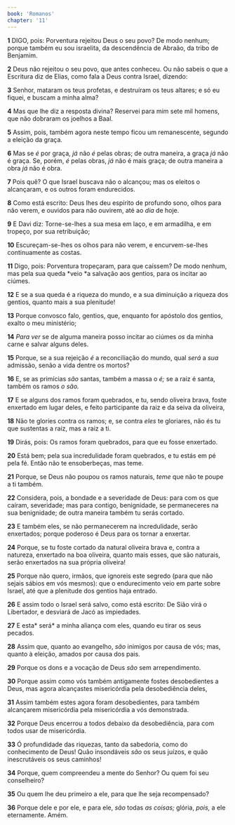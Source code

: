 ```yaml
---
book: 'Romanos'
chapter: '11'
---
```


**1** DIGO, pois: Porventura rejeitou Deus o seu povo? De modo nenhum; porque também eu sou israelita, da descendência de Abraão, da tribo de Benjamim.

**2** Deus não rejeitou o seu povo, que antes conheceu. Ou não sabeis o que a Escritura diz de Elias, como fala a Deus contra Israel, dizendo:

**3** Senhor, mataram os teus profetas, e destruíram os teus altares; e só eu fiquei, e buscam a minha alma?

**4** Mas que lhe diz a resposta divina? Reservei para mim sete mil homens, que não dobraram os joelhos a Baal.

**5** Assim, pois, também agora neste tempo ficou um remanescente, segundo a eleição da graça.

**6** Mas se _é_ por graça, _já_ não _é_ pelas obras; de outra maneira, a graça _já_ não é graça. Se, porém, _é_ pelas obras, _já_ não é mais graça; de outra maneira a obra _já_ não é obra.

**7** Pois quê? O que Israel buscava não o alcançou; mas os eleitos o alcançaram, e os outros foram endurecidos.

**8** Como está escrito: Deus lhes deu espírito de profundo sono, olhos para não verem, e ouvidos para não ouvirem, até ao _dia_ de hoje.

**9** E Davi diz: Torne-se-lhes a sua mesa em laço, e em armadilha, e em tropeço, por sua retribuição;

**10** Escureçam-se-lhes os olhos para não verem, e encurvem-se-lhes continuamente as costas.

**11** Digo, pois: Porventura tropeçaram, para que caíssem? De modo nenhum, mas pela sua queda *veio *a salvação aos gentios, para os incitar ao ciúmes.

**12** E se a sua queda é a riqueza do mundo, e a sua diminuição a riqueza dos gentios, quanto mais a sua plenitude!

**13** Porque convosco falo, gentios, que, enquanto for apóstolo dos gentios, exalto o meu ministério;

**14** _Para ver_ se de alguma maneira posso incitar ao ciúmes _os_ da minha carne e salvar alguns deles.

**15** Porque, se a sua rejeição _é_ a reconciliação do mundo, qual _será_ a _sua_ admissão, senão a vida dentre os mortos?

**16** E, se as primícias _são_ santas, também a massa o _é;_ se a raiz é santa, também os ramos _o são._

**17** E se alguns dos ramos foram quebrados, e tu, sendo oliveira brava, foste enxertado em lugar deles, e feito participante da raiz e da seiva da oliveira,

**18** Não te glories contra os ramos; e, se contra _eles_ te gloriares, não és tu que sustentas a raiz, mas a raiz a ti.

**19** Dirás, pois: Os ramos foram quebrados, para que eu fosse enxertado.

**20** Está bem; pela sua incredulidade foram quebrados, e tu estás em pé pela fé. Então não te ensoberbeças, mas teme.

**21** Porque, se Deus não poupou os ramos naturais, _teme_ que não te poupe a ti também.

**22** Considera, pois, a bondade e a severidade de Deus: para com os que caíram, severidade; mas para contigo, benignidade, se permaneceres na sua benignidade; de outra maneira também tu serás cortado.

**23** E também eles, se não permanecerem na incredulidade, serão enxertados; porque poderoso é Deus para os tornar a enxertar.

**24** Porque, se tu foste cortado da natural oliveira brava e, contra a natureza, enxertado na boa oliveira, quanto mais esses, que são naturais, serão enxertados na sua própria oliveira!

**25** Porque não quero, irmãos, que ignoreis este segredo (para que não sejais sábios em vós mesmos): que o endurecimento veio em parte sobre Israel, até que a plenitude dos gentios haja entrado.

**26** E assim todo o Israel será salvo, como está escrito: De Sião virá o Libertador, e desviará de Jacó as impiedades.

**27** E esta* será* a minha aliança com eles, quando eu tirar os seus pecados.

**28** Assim que, quanto ao evangelho, _são_ inimigos por causa de vós; mas, quanto à eleição, amados por causa dos pais.

**29** Porque os dons e a vocação de Deus _são_ sem arrependimento.

**30** Porque assim como vós também antigamente fostes desobedientes a Deus, mas agora alcançastes misericórdia pela desobediência deles,

**31** Assim também estes agora foram desobedientes, para também alcançarem misericórdia pela misericórdia a vós demonstrada.

**32** Porque Deus encerrou a todos debaixo da desobediência, para com todos usar de misericórdia.

**33** Ó profundidade das riquezas, tanto da sabedoria, como do conhecimento de Deus! Quão insondáveis _são_ os seus juízos, e quão inescrutáveis os seus caminhos!

**34** Porque, quem compreendeu a mente do Senhor? Ou quem foi seu conselheiro?

**35** Ou quem lhe deu primeiro a ele, para que lhe seja recompensado?

**36** Porque dele e por ele, e para ele, _são_ todas _as coisas;_ glória, _pois,_ a ele eternamente. Amém.

